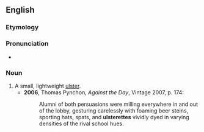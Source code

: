 ==English==

===Etymology===
{{suffix|en|ulster|ette|id2=diminutive}}

===Pronunciation===
* {{IPA|en|/ʌlstəˈɹɛt/}}

===Noun===
{{en-noun}}

# A small, lightweight [[ulster]].
#* '''2006''', Thomas Pynchon, ''Against the Day'', Vintage 2007, p. 174:
#*: Alumni of both persuasions were milling everywhere in and out of the lobby, gesturing carelessly with foaming beer steins, sporting hats, spats, and '''ulsterettes''' vividly dyed in varying densities of the rival school hues.